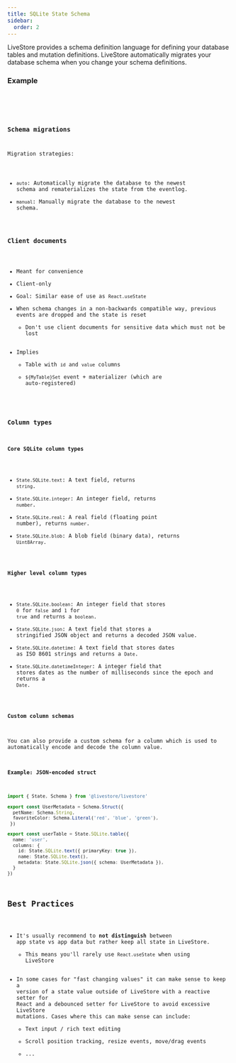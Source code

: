 ```yaml
---
title: SQLite State Schema
sidebar:
  order: 2
---
```



LiveStore provides a schema definition language for defining your database tables and mutation definitions. LiveStore automatically migrates your database schema when you change your schema definitions.

### Example


<Tabs syncKey="package-manager">
  <TabItem label="schema.ts">
    <Code lang="ts" code={schemaCode} />
  </TabItem>
</Tabs>


### Schema migrations

Migration strategies:

- `auto`: Automatically migrate the database to the newest schema and rematerializes the state from the eventlog.
- `manual`: Manually migrate the database to the newest schema.

### Client documents

- Meant for convenience
- Client-only
- Goal: Similar ease of use as `React.useState`
- When schema changes in a non-backwards compatible way, previous events are dropped and the state is reset
  - Don't use client documents for sensitive data which must not be lost
- Implies
  - Table with `id` and `value` columns
  - `${MyTable}Set` event + materializer (which are auto-registered)

### Column types

#### Core SQLite column types

- `State.SQLite.text`: A text field, returns `string`.
- `State.SQLite.integer`: An integer field, returns `number`.
- `State.SQLite.real`: A real field (floating point number), returns `number`.
- `State.SQLite.blob`: A blob field (binary data), returns `Uint8Array`.

#### Higher level column types

- `State.SQLite.boolean`: An integer field that stores `0` for `false` and `1` for `true` and returns a `boolean`.
- `State.SQLite.json`: A text field that stores a stringified JSON object and returns a decoded JSON value.
- `State.SQLite.datetime`: A text field that stores dates as ISO 8601 strings and returns a `Date`.
- `State.SQLite.datetimeInteger`: A integer field that stores dates as the number of milliseconds since the epoch and returns a `Date`.


#### Custom column schemas

You can also provide a custom schema for a column which is used to automatically encode and decode the column value.

#### Example: JSON-encoded struct

```ts
import { State, Schema } from '@livestore/livestore'

export const UserMetadata = Schema.Struct({ 
  petName: Schema.String,
  favoriteColor: Schema.Literal('red', 'blue', 'green'),
 })

export const userTable = State.SQLite.table({
  name: 'user',
  columns: {
    id: State.SQLite.text({ primaryKey: true }),
    name: State.SQLite.text(),
    metadata: State.SQLite.json({ schema: UserMetadata }),
  }
})
```

## Best Practices

- It's usually recommend to **not distinguish** between app state vs app data but rather keep all state in LiveStore.
	- This means you'll rarely use `React.useState` when using LiveStore
- In some cases for "fast changing values" it can make sense to keep a version of a state value outside of LiveStore with a reactive setter for React and a debounced setter for LiveStore to avoid excessive LiveStore mutations. Cases where this can make sense can include:
  - Text input / rich text editing
  - Scroll position tracking, resize events, move/drag events
  - ...